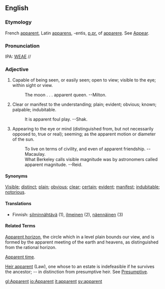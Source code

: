 ==English==
===Etymology===
French [[apparent]], Latin [[apparens]], -entis, [[p.pr.]] of [[apparere]].  See [[Appear]].

===Pronunciation===
IPA: [[WEAE]] //

===Adjective===
# Capable of being seen, or easily seen; open to view; visible to the eye; within sight or view.
#:    The moon . . . apparent queen. --Milton.
# Clear or manifest to the understanding; plain; evident; obvious; known; palpable; indubitable.
#:    It is apparent foul play. --Shak.
# Appearing to the eye or mind (distinguished from, but not necessarily opposed to, true or real); seeming; as the apparent motion or diameter of the sun.
#:    To live on terms of civility, and even of apparent friendship. --Macaulay.
#:    What Berkeley calls visible magnitude was by astronomers called apparent magnitude. --Reid.
<!-- material copied from Webster's Revised Unabridged Dictionary (1913) -->

====Synonyms====
[[Visible]]; [[distinct]]; [[plain]]; [[obvious]]; [[clear]]; [[certain]]; [[evident]]; [[manifest]]; [[indubitable]]; [[notorious]].

====Translations====

* Finnish: [[silminnähtävä]] (1), [[ilmeinen]] (2), [[näennäinen]] (3)

====Related Terms====
[[Apparent horizon]], the circle which in a level plain bounds  our view, and is formed by the apparent meeting of the  earth and heavens, as distinguished from the rational  horizon.

[[Apparent time]].

[[Heir apparent]] (Law), one whose to an estate is indefeasible if he survives the ancestor; -- in distinction from presumptive heir. See [[Presumptive]].

[[gl:Apparent]]
[[io:Apparent]]
[[it:apparent]]
[[sv:apparent]]